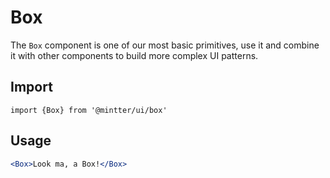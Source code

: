 
<Meta title="Layout/Box" />

# Box

The `Box` component is one of our most basic primitives, use it and combine it
with other components to build more complex UI patterns.

## Import

```tsx
import {Box} from '@mintter/ui/box'
```

## Usage

```jsx
<Box>Look ma, a Box!</Box>
```
